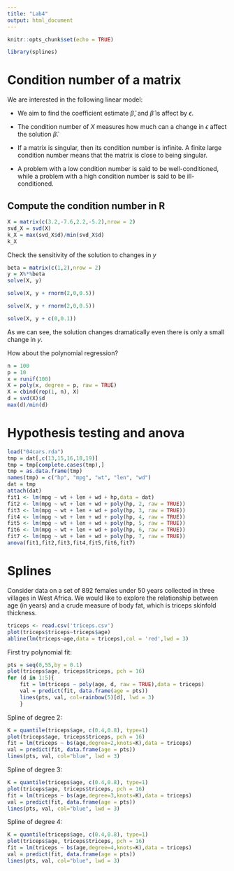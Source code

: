 ---
title: "Lab4"
output: html_document
---

```{r setup, include=FALSE}
knitr::opts_chunk$set(echo = TRUE)
```

```{r include=FALSE}
library(splines)
```

# Condition number of a matrix

We are interested in the following linear model:
\begin{equation}
y = X\beta + \epsilon
\end{equation}

- We aim to find the coefficient estimate $\hat{\beta}$, and $\hat{\beta}$ is affect by $\epsilon$.

- The condition number of $X$ measures how much can a change in $\epsilon$ affect the
solution $\hat{\beta}$.

- If a matrix is singular, then its condition number is infinite. A finite large condition
number means that the matrix is close to being singular.

- A problem with a low condition number is said to be well-conditioned, while a problem with a high condition number is said to be ill-conditioned. 

## Compute the condition number in R 

```{r}
X = matrix(c(3.2,-7.6,2.2,-5.2),nrow = 2)
svd_X = svd(X)
k_X = max(svd_X$d)/min(svd_X$d) 
k_X
```
Check the sensitivity of the solution to changes in $y$
```{r}
beta = matrix(c(1,2),nrow = 2)
y = X%*%beta
solve(X, y)
```


```{r}
solve(X, y + rnorm(2,0,0.5))
```


```{r}
solve(X, y + rnorm(2,0,0.5))
```

```{r}
solve(X, y + c(0,0.1))
```
As we can see, the solution changes dramatically even there is only a small change in $y$.

How about the polynomial regression?

```{r}
n = 100
p = 10
x = runif(100)
X = poly(x, degree = p, raw = TRUE)
X = cbind(rep(1, n), X) 
d = svd(X)$d 
max(d)/min(d) 
```

# Hypothesis testing and anova

```{r}
load("04cars.rda")
tmp = dat[,c(13,15,16,18,19)] 
tmp = tmp[complete.cases(tmp),]
tmp = as.data.frame(tmp)
names(tmp) = c("hp", "mpg", "wt", "len", "wd")
dat = tmp
attach(dat)
fit1 <- lm(mpg ~ wt + len + wd + hp,data = dat)
fit2 <- lm(mpg ~ wt + len + wd + poly(hp, 2, raw = TRUE))
fit3 <- lm(mpg ~ wt + len + wd + poly(hp, 3, raw = TRUE))
fit4 <- lm(mpg ~ wt + len + wd + poly(hp, 4, raw = TRUE))
fit5 <- lm(mpg ~ wt + len + wd + poly(hp, 5, raw = TRUE))
fit6 <- lm(mpg ~ wt + len + wd + poly(hp, 6, raw = TRUE))
fit7 <- lm(mpg ~ wt + len + wd + poly(hp, 7, raw = TRUE))
anova(fit1,fit2,fit3,fit4,fit5,fit6,fit7)
```

# Splines

Consider data on a set of 892 females under 50 years collected in three villages in West Africa. We would like to explore the relationship between age (in years) and a crude measure of body fat, which is triceps skinfold thickness.
 

```{r fig.height = 6, fig.width = 6}
triceps <- read.csv('triceps.csv')
plot(triceps$triceps~triceps$age)
abline(lm(triceps~age,data = triceps),col = 'red',lwd = 3)

```

First try polynomial fit:

```{r fig.height = 6, fig.width = 6,warning=FALSE}
pts = seq(0,55,by = 0.1)
plot(triceps$age, triceps$triceps, pch = 16)
for (d in 1:5){
	fit = lm(triceps ~ poly(age, d, raw = TRUE),data = triceps)
	val = predict(fit, data.frame(age = pts))
	lines(pts, val, col=rainbow(5)[d], lwd = 3)
	}

```

Spline of degree 2:
```{r fig.height = 6, fig.width = 6,warning=FALSE}
K = quantile(triceps$age, c(0.4,0.8), type=1)
plot(triceps$age, triceps$triceps, pch = 16)
fit = lm(triceps ~ bs(age,degree=2,knots=K),data = triceps)
val = predict(fit, data.frame(age = pts))
lines(pts, val, col="blue", lwd = 3)
```

Spline of degree 3:

```{r fig.height = 6, fig.width = 6,warning=FALSE}
K = quantile(triceps$age, c(0.4,0.8), type=1)
plot(triceps$age, triceps$triceps, pch = 16)
fit = lm(triceps ~ bs(age,degree=3,knots=K),data = triceps)
val = predict(fit, data.frame(age = pts))
lines(pts, val, col="blue", lwd = 3)
```

Spline of degree 4:

```{r fig.height = 6, fig.width = 6,warning=FALSE}
K = quantile(triceps$age, c(0.4,0.8), type=1)
plot(triceps$age, triceps$triceps, pch = 16)
fit = lm(triceps ~ bs(age,degree=4,knots=K),data = triceps)
val = predict(fit, data.frame(age = pts))
lines(pts, val, col="blue", lwd = 3)
```


